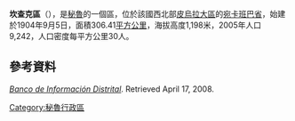 '''坎查克區'''（{{lang-es|Distrito de Canchaque}}），是[[秘魯|秘魯]]的一個區，位於該國西北部[[皮烏拉大區|皮烏拉大區]]的[[宛卡班巴省|宛卡班巴省]]，始建於1904年9月5日，面積306.41[[平方公里|平方公里]]，海拔高度1,198米，2005年人口9,242，人口密度每平方公里30人。

==參考資料==
''[https://web.archive.org/web/20080410165254/http://desa.inei.gob.pe/mapas/bid/ Banco de Información Distrital]''. Retrieved April 17, 2008.

{{coord|5.3764|S|79.6063|W|source:wikidata-and-enwiki-cat-tree_region:PE|display=title}}

{{Peru-geo-stub}}
[[Category:秘魯行政區|Category:秘魯行政區]]